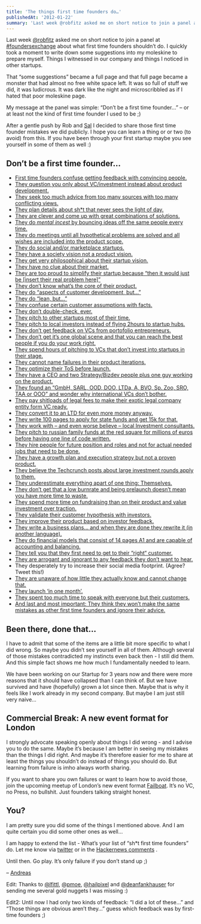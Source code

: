 ```yaml
---
title: 'The things first time founders do…'
publishedAt: '2012-01-22'
summary: 'Last week @robfitz asked me on short notice to join a panel at #foundersexchange about what first time founders shouldn’t do. I qu...'
---
```


Last week [@robfitz](http://twitter.com/robfitz) asked me on short notice to join a panel at [#foundersexchange](https://twitter.com/#!/search/%23foundersexchange) about what first time founders shouldn’t do. I quickly took a moment to write down some suggestions into my moleskine to prepare myself. Things I witnessed in our company and things I noticed in other startups.

That “some suggestions” became a full page and that full page became a monster that had almost no free white space left. It was so full of stuff we did, it was ludicrous. It was dark like the night and microscribbled as if I hated that poor moleskine page.

My message at the panel was simple: “Don’t be a first time founder…” – or at least not the kind of first time founder I used to be ;)

After a gentle push by Rob and [Sal](https://href.li/?http://www.twitter.com/saintsal) I decided to share those first time founder mistakes we did publicly. I hope you can learn a thing or or two (to avoid) from this. If you have been through your first startup maybe you see yourself in some of them as well :)

## Don’t be a first time founder…

- [First time founders confuse getting feedback with convincing people.](http://twitter.com/intent/tweet?source=webclient&text=%22First%20time%20founders%20confuse%20getting%20feedback%20with%20convincing%20people.%20%22%20http://bit.ly/xGiLZB%20by%20@andreasklinger 'Agree? Tweet it! :)')
- [They question you only about VC/investment instead about product development.](http://twitter.com/intent/tweet?source=webclient&text=%22First%20time%20founders%20question%20you%20only%20about%20VC/investment%20instead%20about%20product%20development.%22%20http://bit.ly/xGiLZB%20by%20@andreasklinger 'Agree? Tweet it! :)')
- [They seek too much advice from too many sources with too many conflicting views.](http://twitter.com/intent/tweet?source=webclient&text=%22First%20time%20founders%20seek%20too%20much%20advice%20from%20too%20many%20sources%20with%20too%20many%20conflicting%20views.%22%20http://bit.ly/xGiLZB%20by%20@andreasklinger 'Agree? Tweet it! :)')
- [They plan details about sh\*t that never sees the light of day.](http://twitter.com/intent/tweet?source=webclient&text=%22First%20time%20founders%20plan%20details%20about%20sh*t%20that%20never%20sees%20the%20light%20of%20day.%22%20http://bit.ly/xGiLZB%20by%20@andreasklinger 'Agree? Tweet it! :)')
- [They are clever and come up with great combinations of solutions.](http://twitter.com/intent/tweet?source=webclient&text=%22First%20time%20founders%20are%20clever%20and%20come%20up%20with%20great%20combinations%20of%20solutions.%20%22%20http://bit.ly/xGiLZB%20by%20@andreasklinger 'Agree? Tweet it! :)')
- [They do _mental incest_ by bouncing ideas off the same people every time.](http://twitter.com/intent/tweet?source=webclient&text=%22First%20time%20founders%20do%20_mental%20incest_%20by%20bouncing%20ideas%20off%20the%20same%20people%20every%20time.%22%20http://bit.ly/xGiLZB%20by%20@andreasklinger 'Agree? Tweet it! :)')
- [They do meetings until all hypothetical problems are solved and all wishes are included into the product scope.](http://twitter.com/intent/tweet?source=webclient&text=%22First%20time%20founders%20do%20meetings%20until%20all%20hypothetical%20problems%20are%20solved%20and%20all%20wishes%20are%20included%20into%20the%20product%20scope.%22%20http://bit.ly/xGiLZB%20by%20@andreasklinger 'Agree? Tweet it! :)')
- [They do social and/or marketplace startups.](http://twitter.com/intent/tweet?source=webclient&text=%22First%20time%20founders%20do%20social%20and/or%20marketplace%20startups.%22%20http://bit.ly/xGiLZB%20by%20@andreasklinger 'Agree? Tweet it! :)')
- [They have a society vision not a product vision.](http://twitter.com/intent/tweet?source=webclient&text=%22First%20time%20founders%20have%20a%20society%20vision%20not%20a%20product%20vision.%22%20http://bit.ly/xGiLZB%20by%20@andreasklinger 'Agree? Tweet it! :)')
- [They get very philosophical about their startup vision.](http://twitter.com/intent/tweet?source=webclient&text=%22First%20time%20founders%20get%20very%20philosophical%20about%20their%20startup%20vision.%22%20http://bit.ly/xGiLZB%20by%20@andreasklinger 'Agree? Tweet it! :)')
- [They have no clue about their market.](http://twitter.com/intent/tweet?source=webclient&text=%22First%20time%20founders%20have%20no%20clue%20about%20their%20market.%22%20http://bit.ly/xGiLZB%20by%20@andreasklinger 'Agree? Tweet it! :)')
- [They are too proud to simplify their startup because “then it would just be [insert their real problem here]”](http://twitter.com/intent/tweet?source=webclient&text=%22First%20time%20founders%20are%20too%20proud%20to%20simplify%20their%20startup%20because%20%E2%80%9Cthen%20it%20would%20just%20be%20%5Binsert%20their%20real%20problem%20here%5D%E2%80%9D%22%20http://bit.ly/xGiLZB%20by%20@andreasklinger 'Agree? Tweet it! :)')
- [They don’t know what’s the core of their product.](http://twitter.com/intent/tweet?source=webclient&text=%22First%20time%20founders%20don%E2%80%99t%20know%20what%E2%80%99s%20the%20core%20of%20their%20product.%22%20http://bit.ly/xGiLZB%20by%20@andreasklinger 'Agree? Tweet it! :)')
- [They do “aspects of customer development, but…”](http://twitter.com/intent/tweet?source=webclient&text=%22First%20time%20founders%20do%20%E2%80%9Caspects%20of%20customer%20development,%20but%E2%80%A6%E2%80%9D%22%20http://bit.ly/xGiLZB%20by%20@andreasklinger 'Agree? Tweet it! :)')
- [They do “lean, but…”](http://twitter.com/intent/tweet?source=webclient&text=%22First%20time%20founders%20do%20 'Agree? Tweet it! :)')
- [They confuse certain customer assumptions with facts.](http://twitter.com/intent/tweet?source=webclient&text=%22First%20time%20founders%20confuse%20certain%20customer%20assumptions%20with%20facts.%22%20http://bit.ly/xGiLZB%20by%20@andreasklinger 'Agree? Tweet it! :)')
- [They don’t double-check, ever.](http://twitter.com/intent/tweet?source=webclient&text=%22First%20time%20founders%20don%E2%80%99t%20double-check,%20ever.%22%20http://bit.ly/xGiLZB%20by%20@andreasklinger 'Agree? Tweet it! :)')
- [They pitch to other startups most of their time.](http://twitter.com/intent/tweet?source=webclient&text=%22First%20time%20founders%20pitch%20to%20other%20startups%20most%20of%20their%20time.%22%20http://bit.ly/xGiLZB%20by%20@andreasklinger 'Agree? Tweet it! :)')
- [They pitch to local investors instead of flying 2hours to startup hubs.](http://twitter.com/intent/tweet?source=webclient&text=%22First%20time%20founders%20pitch%20to%20local%20investors%20instead%20of%20flying%202hours%20to%20startup%20hubs.%22%20http://bit.ly/xGiLZB%20by%20@andreasklinger 'Agree? Tweet it! :)')
- [They don’t get feedback on VCs from portofolio entrepreneurs.](http://twitter.com/intent/tweet?source=webclient&text=%22First%20time%20founders%20don't%20get%20feedback%20on%20VCs%20from%20portofolio%20entrepreneurs.%20%20%22%20http://bit.ly/xGiLZB%20by%20@andreasklinger 'Agree? Tweet it! :)')
- [They don’t get it’s one global scene and that you can reach the best people if you do your work right.](http://twitter.com/intent/tweet?source=webclient&text=%22First%20time%20founders%20don%E2%80%99t%20get%20it%E2%80%99s%20one%20global%20scene%20and%20that%20you%20can%20reach%20the%20best%20people%20if%20you%20do%20your%20work%20right.%22%20http://bit.ly/xGiLZB%20by%20@andreasklinger 'Agree? Tweet it! :)')
- [They spend hours of pitching to VCs that don’t invest into startups in their stage.](http://twitter.com/intent/tweet?source=webclient&text=%22First%20time%20founders%20spend%20hours%20of%20pitching%20to%20VCs%20that%20don't%20invest%20into%20startups%20in%20their%20stage.%22%20http://bit.ly/xGiLZB%20by%20@andreasklinger 'Agree? Tweet it! :)')
- [They cannot name failures in their product iterations.](http://twitter.com/intent/tweet?source=webclient&text=%22First%20time%20founders%20cannot%20name%20failures%20in%20their%20product%20iterations.%22%20http://bit.ly/xGiLZB%20by%20@andreasklinger 'Agree? Tweet it! :)')
- [They optimize their ToS before launch.](http://twitter.com/intent/tweet?source=webclient&text=%22First%20time%20founders%20optimize%20their%20ToS%20before%20launch.%22%20http://bit.ly/xGiLZB%20by%20@andreasklinger 'Agree? Tweet it! :)')
- [They have a CEO and two Strategy/Bizdev people plus one guy working on the product.](http://twitter.com/intent/tweet?source=webclient&text=%22First%20time%20founders%20have%20a%20CEO%20and%20two%20Strategy/Bizdev%20people%20plus%20one%20guy%20working%20on%20the%20product.%20%22%20http://bit.ly/xGiLZB%20by%20@andreasklinger 'Agree? Tweet it! :)')
- [They found an “GmbH, SARL, OOD, DOO, LTDa, A, BVO, Sp. Zoo, SRO, TAA or OOO” and wonder why international VCs don’t bother.](http://twitter.com/intent/tweet?source=webclient&text=%22First%20time%20founders%20found%20an%20%E2%80%9CGmbH,%20SARL,%20OOD,%20DOO,%20LTDa,%20A,%20BVO,%20Sp.%20Zoo,%20SRO,%20TAA%20or%20OOO%E2%80%9D%20and%20wonder%20why%20international%20VCs%20don%E2%80%99t%20bother.%22%20http://bit.ly/xGiLZB%20by%20@andreasklinger 'Agree? Tweet it! :)')
- [They pay shitloads of legal fees to make their exotic legal company entity form VC ready.](http://twitter.com/intent/tweet?source=webclient&text=%22First%20time%20founders%20pay%20shitloads%20of%20legal%20fees%20to%20make%20their%20exotic%20legal%20company%20entity%20form%20VC%20ready.%20%22%20http://bit.ly/xGiLZB%20by%20@andreasklinger 'Agree? Tweet it! :)')
- [They convert it to an LTD for even more money anyway.](http://twitter.com/intent/tweet?source=webclient&text=%22First%20time%20founders%20convert%20it%20to%20an%20LTD%20for%20even%20more%20money%20anyway.%22%20http://bit.ly/xGiLZB%20by%20@andreasklinger 'Agree? Tweet it! :)')
- [They write 100 pages to apply for state funds and get 15k for that.](http://twitter.com/intent/tweet?source=webclient&text=%22First%20time%20founders%20write%20100%20pages%20to%20apply%20for%20state%20funds%20and%20get%2015k%20for%20that.%22%20http://bit.ly/xGiLZB%20by%20@andreasklinger 'Agree? Tweet it! :)')
- [They work with – and even worse believe – local Investment consultants.](http://twitter.com/intent/tweet?source=webclient&text=%22First%20time%20founders%20work%20with%20%E2%80%93%20and%20even%20worse%20believe%20%E2%80%93%20local%20Investment%20consultants.%22%20http://bit.ly/xGiLZB%20by%20@andreasklinger 'Agree? Tweet it! :)')
- [They pitch to russian family funds at the red square for millions of euros before having one line of code written.](http://twitter.com/intent/tweet?source=webclient&text=%22First%20time%20founders%20pitch%20to%20russian%20family%20funds%20at%20the%20red%20square%20for%20millions%20of%20euros%20before%20having%20one%20line%20of%20code%20written.%22%20http://bit.ly/xGiLZB%20by%20@andreasklinger 'Agree? Tweet it! :)')
- [They hire people for future position and roles and not for actual needed jobs that need to be done.](http://twitter.com/intent/tweet?source=webclient&text=%22First%20time%20founders%20hire%20people%20for%20future%20position%20and%20roles%20and%20not%20for%20actual%20needed%20jobs%20that%20need%20to%20be%20done.%22%20http://bit.ly/xGiLZB%20by%20@andreasklinger 'Agree? Tweet it! :)')
- [They have a growth plan and execution strategy but not a proven product.](http://twitter.com/intent/tweet?source=webclient&text=%22First%20time%20founders%20have%20a%20growth%20plan%20and%20execution%20strategy%20but%20not%20a%20proven%20product.%22%20http://bit.ly/xGiLZB%20by%20@andreasklinger 'Agree? Tweet it! :)')
- [They believe the Techcrunch posts about large investment rounds apply to them.](http://twitter.com/intent/tweet?source=webclient&text=%22First%20time%20founders%20believe%20the%20Techcrunch%20posts%20about%20large%20investment%20rounds%20apply%20to%20them.%22%20http://bit.ly/xGiLZB%20by%20@andreasklinger 'Agree? Tweet it! :)')
- [They underestimate everything apart of one thing: Themselves.](http://twitter.com/intent/tweet?source=webclient&text=%22First%20time%20founders%20underestimate%20everything%20apart%20of%20one%20thing:%20Themselves.%22%20http://bit.ly/xGiLZB%20by%20@andreasklinger 'Agree? Tweet it! :)')
- [They don’t get that a low burnrate and being prelaunch doesn’t mean you have more time to waste.](http://twitter.com/intent/tweet?source=webclient&text=%22First%20time%20founders%20don%E2%80%99t%20get%20that%20a%20low%20burnrate%20and%20being%20prelaunch%20doesn't%20mean%20you%20have%20more%20time%20to%20waste.%22%20http://bit.ly/xGiLZB%20by%20@andreasklinger 'Agree? Tweet it! :)')
- [They spend more time on fundraising than on their product and value investment over traction.](http://twitter.com/intent/tweet?source=webclient&text=%22First%20time%20founders%20spend%20more%20time%20on%20fundraising%20than%20on%20their%20product%20and%20value%20investment%20over%20traction.%22%20http://bit.ly/xGiLZB%20by%20@andreasklinger 'Agree? Tweet it! :)')
- [They validate their customer hypothesis with investors.](http://twitter.com/intent/tweet?source=webclient&text=%22First%20time%20founders%20validate%20their%20customer%20hypothesis%20with%20investors.%22%20http://bit.ly/xGiLZB%20by%20@andreasklinger 'Agree? Tweet it! :)')
- [They improve their product based on investor feedback.](http://twitter.com/intent/tweet?source=webclient&text=%22First%20time%20founders%20improve%20their%20product%20based%20on%20investor%20feedback.%22%20http://bit.ly/xGiLZB%20by%20@andreasklinger 'Agree? Tweet it! :)')
- [They write a business plans… and when they are done they rewrite it (in another language).](<http://twitter.com/intent/tweet?source=webclient&text=%22First%20time%20founders%20write%20a%20business%20plans%E2%80%A6%20and%20when%20they%20are%20done%20they%20rewrite%20it%20(in%20another%20language).%22%20http://bit.ly/xGiLZB%20by%20@andreasklinger> 'Agree? Tweet it! :)')
- [They do financial models that consist of 14 pages A1 and are capable of accounting and balancing.](http://twitter.com/intent/tweet?source=webclient&text=%22First%20time%20founders%20do%20financial%20models%20that%20consist%20of%2014%20pages%20A1%20and%20are%20capable%20of%20accounting%20and%20balancing.%22%20http://bit.ly/xGiLZB%20by%20@andreasklinger 'Agree? Tweet it! :)')
- [They tell you that they first need to get to their “right“ customer.](http://twitter.com/intent/tweet?source=webclient&text=%22First%20time%20founders%20tell%20you%20that%20they%20first%20need%20to%20get%20to%20their%20%E2%80%9Cright%E2%80%9C%20customer.%22%20http://bit.ly/xGiLZB%20by%20@andreasklinger 'Agree? Tweet it! :)')
- [They are arrogant and ignorant to any feedback they don’t want to hear.](http://twitter.com/intent/tweet?source=webclient&text=%22First%20time%20founders%20are%20arrogant%20and%20ignorant%20to%20any%20feedback%20they%20don%E2%80%99t%20want%20to%20hear.%22%20http://bit.ly/xGiLZB%20by%20@andreasklinger 'Agree? Tweet it! :)')
- They desperately try to increase their social media footprint. (Agree? Tweet this!)
- [They are unaware of how little they actually know and cannot change that.](http://twitter.com/intent/tweet?source=webclient&text=%22First%20time%20founders%20are%20unaware%20of%20how%20little%20they%20actually%20know%20and%20cannot%20change%20that.%22%20http://bit.ly/xGiLZB%20by%20@andreasklinger 'Agree? Tweet it! :)')
- [They launch ‘in one month’.](http://twitter.com/intent/tweet?source=webclient&text=%22First%20time%20founders%20launch%20'in%20one%20month'.%22%20http://bit.ly/xGiLZB%20by%20@andreasklinger 'Agree? Tweet it! :)')
- [They spent too much time to speak with everyone but their customers.](http://twitter.com/intent/tweet?source=webclient&text=%22First%20time%20founders%20spent%20too%20much%20time%20to%20speak%20with%20everyone%20but%20their%20customers.%22%20http://bit.ly/xGiLZB%20by%20@andreasklinger 'Agree? Tweet it! :)')
- [And last and most important: They think they won’t make the same mistakes as other first time founders and ignore their advice.](http://twitter.com/intent/tweet?source=webclient&text=%22First%20time%20founders%20think%20they%20won't%20make%20the%20same%20mistakes%20as%20other%20first%20time%20founders%20and%20ignore%20their%20advice.%22%20http://bit.ly/xGiLZB%20by%20@andreasklinger 'Agree? Tweet it! :)')

## Been there, done that…

I have to admit that some of the items are a little bit more specific to what I did wrong. So maybe you didn’t see yourself in all of them. Although several of those mistakes contradicted my instincts even back then - I still did them. And this simple fact shows me how much I fundamentally needed to learn.

We have been working on our Startup for 3 years now and there were more reasons that it should have collapsed than I can think of. But we have survived and have (hopefully) grown a lot since then. Maybe that is why it feels like I work already in my second company. But maybe I am just still very naive…

## Commercial Break: A new event format for London

I strongly advocate speaking openly about things I did wrong - and I advise you to do the same. Maybe it’s because I am better in seeing my mistakes than the things I did right. And maybe it’s therefore easier for me to share at least the things you shouldn’t do instead of things you should do. But learning from failure is imho always worth sharing.

If you want to share you own failures or want to learn how to avoid those, join the upcoming meetup of London’s new event format [Failboat](https://t.umblr.com/redirect?z=http%3A%2F%2Fwww.meetup.com%2FFailboat-London%2F&t=YTFjYzY3YTEzZTcyZTA0MjM5NzNkOWUyMWRjYzk5ZjM5MmRlMTkxZixHVXMzOHR3NA%3D%3D&b=t%3A8RARsnult7flEuRLgYoA1g&p=https%3A%2F%2Fklinger.io%2Fpost%2F16308736248%2Fthe-things-first-time-founders-do&m=1&ts=1632065610). It’s no VC, no Press, no bullshit. Just founders talking straight honest.

## You?

I am pretty sure you did some of the things I mentioned above. And I am quite certain you did some other ones as well…

I am happy to extend the list - What’s your list of “sh\*t first time founders” do. Let me know via [twitter](https://href.li/?http://www.twitter.com/andreasklinger) or in the [Hackernews comments](https://href.li/?http://news.ycombinator.org/item?id=3499612) .

Until then. Go play. It’s only failure if you don’t stand up ;)

– [Andreas](http://twitter.com/andreasklinger)

Edit: Thanks to [@lfittl](https://href.li/?http://www.twitter.com/lfittl), [@pmoe](https://href.li/?http://www.twitter.com/pmoe), [@hailpixel](https://href.li/?http://www.twitter.com/hailpixel) and [@deanfankhauser](https://href.li/?http://www.twitter.com/deanfankhauser) for sending me several gold nuggets I was missing :)

Edit2: Until now I had only two kinds of feedback: “I did a lot of these…” and “Those things are obvious aren’t they…” guess which feedback was by first-time founders ;)
